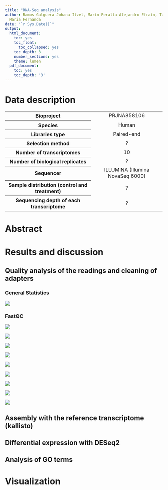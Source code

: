 ```yaml
---
title: "RNA-Seq analysis"
author: Ramos Galguera Johana Itzel, Marín Peralta Alejandro Efraín, Talavera Cruz
  María Fernanda
date: "`r Sys.Date()`"
output:
  html_document:
    toc: yes
    toc_float:
      toc_collapsed: yes
    toc_depth: 3
    number_sections: yes
    theme: lumen
  pdf_document:
    toc: yes
    toc_depth: '3'
---
```


# Data description

<table class="table table-hover">
  <tbody>
  </tr>
    <tr class="table-light">
      <th scope="row">Bioproject</th>
      <td><center>PRJNA858106</center></td>
  </tr>
   </tr>
    <tr class="table-light">
      <th scope="row">Species</th>
      <td><center>Human</center></td>
  </tr>
  </tr>
    <tr class="table-light">
      <th scope="row">Libraries type</th>
      <td><center>Paired-end</center></td>
  </tr>
  </tr>
    <tr class="table-light">
      <th scope="row">Selection method</th>
      <td><center>?</center></td>
  </tr>
  </tr>
    <tr class="table-light">
      <th scope="row">Number of transcriptomes</th>
      <td><center>10</center></td>
  </tr>
  </tr>
    <tr class="table-light">
      <th scope="row">Number of biological replicates</th>
      <td><center>?</center></td>
  </tr>
  </tr>
    <tr class="table-light">
      <th scope="row">Sequencer</th>
      <td><center>ILLUMINA (Illumina NovaSeq 6000)</center></td>
  </tr>
  </tr>
    <tr class="table-light">
      <th scope="row">Sample distribution (control and treatment)</th>
      <td><center>?</center></td>
  </tr>
  </tr>
    <tr class="table-light">
      <th scope="row">Sequencing depth of each transcriptome</th>
      <td><center>?</center></td>
  </tr>
  </tbody>
</table>

# Abstract

# Results and discussion
## Quality analysis of the readings and cleaning of adapters

### General Statistics
![](generalStats.png)

### FastQC
![](Sequence_Quality_Histograms.png)

![](Per_Sequence_Quality_Scores.png)

![](Per_Base_Sequence_Content.png)

![](Per_Sequence_GC_Content.png)

![](Per_Base_N_Content.png)

![](Sequence_Length_Distribution.png)

![](Sequence_Duplication_Levels.png)

![](Overrepresented_sequences.png)

![](Adapter_Content.png)

## Assembly with the reference transcriptome (kallisto)
## Differential expression with DESeq2
## Analysis of GO terms
# Visualization